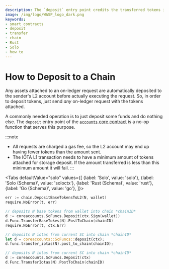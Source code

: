 ```yaml
---
description: The `deposit` entry point credits the transferred tokens into your on-chain account.
image: /img/logo/WASP_logo_dark.png
keywords:
- smart contracts
- deposit
- transfer
- chain
- Rust
- Solo
- how to
---
```



# How to Deposit to a Chain

Any assets attached to an on-ledger request are automatically deposited to the sender's L2 account before actually executing the request.
So, in order to deposit tokens, just send _any_ on-ledger request with the tokens attached.

A commonly needed operation is to just deposit some funds and do nothing else.
The `deposit` entry point of the [`accounts` core contract](../core_contracts/accounts) is a no-op function that serves this purpose.

:::note
* All requests are charged a gas fee, so the L2 account may end up having fewer tokens than the amount sent.
* The IOTA L1 transaction needs to have a minimum amount of tokens attached for
  storage deposit. If the amount transferred is less than this minimum amount
  it will fail.
:::

<Tabs
    defaultValue="solo"
    values={[
        {label: 'Solo', value: 'solo'},
        {label: 'Solo (Schema)', value: 'soloctx'},
        {label: 'Rust (Schema)', value: 'rust'},
        {label: 'Go (Schema)', value: 'go'},
    ]}>
<TabItem value="solo">

```go
err := chain.DepositBaseTokensToL2(N, wallet)
require.NoError(t, err)
```

</TabItem>
<TabItem value="soloctx">

```go
// deposits N base tokens from wallet into chain *chainID*
d := coreaccounts.ScFuncs.Deposit(ctx.Sign(wallet))
d.Func.TransferBaseTokes(N).PostToChain(chainID)
require.NoError(t, ctx.Err)
```

</TabItem>
<TabItem value="rust">

```rust
// deposits N iotas from current SC into chain *chainID*
let d = coreaccounts::ScFuncs::deposit(ctx);
d.func.transfer_iotas(N).post_to_chain(chainID);
```

</TabItem>
<TabItem value="go">

```go
// deposits N iotas from current SC into chain *chainID*
d := coreaccounts.ScFuncs.Deposit(ctx)
d.Func.TransferIotas(N).PostToChain(chainID)
```

</TabItem>
</Tabs>
